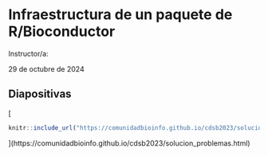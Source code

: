 # Infraestructura de un paquete de R/Bioconductor

Instructor/a:

29 de octubre de 2024

## Diapositivas

[
```r
knitr::include_url("https://comunidadbioinfo.github.io/cdsb2023/solucion_problemas.html", height = "380px")
```
](https://comunidadbioinfo.github.io/cdsb2023/solucion_problemas.html)
